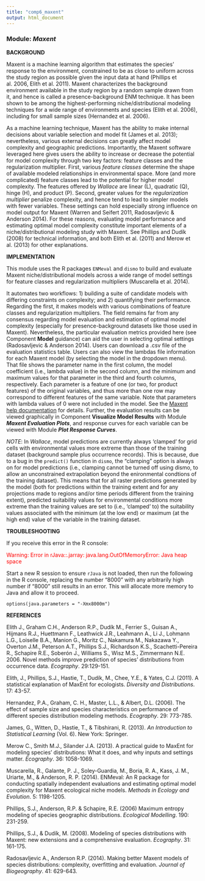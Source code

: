 ```yaml
---
title: "comp6_maxent"
output: html_document
---
```


### **Module:** ***Maxent***

**BACKGROUND**

Maxent is a machine learning algorithm that estimates the species' response to the environment, constrained to be as close to uniform across the study region as possible given the input data at hand (Phillips et al. 2006, Elith et al. 2011). Maxent characterizes the background environment available in the study region by a random sample drawn from it, and hence is called a presence-background ENM technique. It has been shown to be among the highest-performing niche/distributional modeling techniques for a wide range of environments and species (Elith et al. 2006), including for small sample sizes (Hernandez et al. 2006).

As a machine learning technique, Maxent has the ability to make internal decisions about variable selection and model fit (James et al. 2013); nevertheless, various external decisions can greatly affect model complexity and geographic predictions. Importantly, the Maxent software leveraged here gives users the ability to increase or decrease the potential for model complexity through two key factors: feature classes and the regularization multiplier. First, various *feature classes* determine the shape of available modeled relationships in environmental space.  More (and more complicated) feature classes lead to the potential for higher model complexity. The features offered by *Wallace* are linear (L), quadratic (Q), hinge (H), and product (P). Second, greater values for the *regularization multiplier* penalize complexity, and hence tend to lead to simpler models with fewer variables. These settings can hold especially strong influence on model output for Maxent (Warren and Seifert 2011, Radosavljevic & Anderson 2014). For these reasons, evaluating model performance and estimating optimal model complexity constitute important elements of a niche/distributional modeling study with Maxent. See Phillips and Dudík (2008) for technical information, and both Elith et al. (2011) and Merow et al. (2013) for other explanations.

**IMPLEMENTATION** 

This module uses the R packages `ENMeval` and `dismo` to build and evaluate Maxent niche/distributional models across a wide range of model settings for feature classes and regularization multipliers (Muscarella et al. 2014).

It automates two workflows: 1) building a suite of candidate models with differing constraints on complexity; and 2) quantifying their performance. Regarding the first, it makes models with various combinations of feature classes and regularization multipliers. The field remains far from any consensus regarding model evaluation and estimation of optimal model complexity (especially for presence-background datasets like those used in Maxent). Nevertheless, the particular evaluation metrics provided here (see Component **Model** guidance) can aid the user in selecting optimal settings (Radosavljevic & Anderson 2014). Users can download a .csv file of the evaluation statistics table. Users can also view the lambdas file information for each Maxent model (by selecting the model in the dropdown menu). That file shows the parameter name in the first column, the model coefficient (i.e., lambda value) in the second column, and the minimum and maximum values for that parameter in the third and fourth columns, respectively. Each parameter is a feature of one (or two, for product features) of the original variables, and thus more than one row may correspond to different features of the same variable. Note that parameters with lambda values of 0 were not included in the model. See the <a href="https://github.com/mrmaxent/Maxent/blob/d3bd281f7b1ffb13b8a37439d9843caaa14e7888/density/help.html.pre" target="_blank">Maxent help documentation</a> for details. Further, the evaluation results can be viewed graphically in Component **Visualize Model Results** with Module ***Maxent Evaluation Plots***, and response curves for each variable can be viewed with Module ***Plot Response Curves***. 

*NOTE*: In *Wallace*, model predictions are currently always 'clamped' for grid cells with environmental values more extreme than those of the training dataset (background sample plus occurrence records). This is because, due to a bug in the `predict()` function in `dismo`, the "clamping" option is always on for model predictions (i.e., clamping cannot be turned off using dismo, to allow an unconstrained extrapolation beyond the enironmental condtions of the training dataset). This means that for all raster predictions generated by the model (both for predictions within the training extent and for any projections made to regions and/or time periods different from the training extent), predicted suitability values for environmental conditions more extreme than the training values are set to (i.e., 'clamped' to) the suitability values associated with the minimum (at the low end) or maximum (at the high end) value of the variable in the training dataset.

**TROUBLESHOOTING**

If you receive this error in the R console:

<font color='red'>Warning: Error in rJava::.jarray: java.lang.OutOfMemoryError: Java heap space</font>

Start a new R session to ensure `rJava` is not loaded, then run the following in the R console, replacing the number "8000" with any arbitrarily high number if "8000" still results in an error. This will allocate more memory to Java and allow it to proceed.

`options(java.parameters = "-Xmx8000m")`

**REFERENCES**

Elith J., Graham C.H., Anderson R.P., Dudík M., Ferrier S., Guisan A., Hijmans R.J., Huettmann F., Leathwick J.R., Leahmann A., Li J., Lohmann L.G., Loiselle B.A., Manion G., Moritz C., Nakamura M., Nakazawa Y., Overton J.M., Peterson A.T., Phillips S.J., Richardson K.S., Scachetti-Pereira R., Schapire R.E., Soberón J., Williams S., Wisz M.S., Zimmermann N.E. 2006. Novel methods improve prediction of species' distributions from occurrence data. *Ecography*. 29:129-151.

Elith, J., Phillips, S.J., Hastie, T., Dudík, M., Chee, Y.E., & Yates, C.J. (2011). A statistical explanation of MaxEnt for ecologists. *Diversity and Distributions*. 17: 43-57.

Hernandez, P.A., Graham, C. H., Master, L.L., & Albert, D.L. (2006). The effect of sample size and species characteristics on performance of different species distribution modeling methods. *Ecography*. 29: 773-785.

James, G., Witten, D., Hastie, T., & Tibshirani, R. (2013). *An Introduction to Statistical Learning* (Vol. 6). New York: Springer.

Merow C., Smith M.J., Silander J.A. (2013). A practical guide to MaxEnt for modeling species' distributions: What it does, and why inputs and settings matter. *Ecography*. 36: 1058-1069.

Muscarella, R., Galante, P. J., Soley-Guardia, M., Boria, R. A., Kass, J. M., Uriarte, M., & Anderson, R. P. (2014). ENMeval: An R package for conducting spatially independent evaluations and estimating optimal model complexity for Maxent ecological niche models. *Methods in Ecology and Evolution*. 5: 1198-1205.

Phillips, S.J., Anderson, R.P. & Schapire, R.E. (2006) Maximum entropy modeling of species geographic distributions. *Ecological Modelling*. 190: 231-259.

Phillips, S.J., & Dudík, M. (2008). Modeling of species distributions with Maxent: new extensions and a comprehensive evaluation. *Ecography*. 31: 161-175.

Radosavljevic A., Anderson R.P. (2014). Making better Maxent models of species distributions: complexity, overfitting and evaluation. *Journal of Biogeography*. 41: 629-643.
